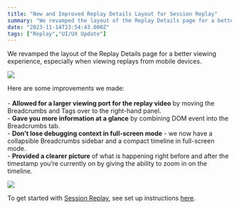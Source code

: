 ```yaml
---
title: "New and Improved Replay Details Layout for Session Replay"
summary: "We revamped the layout of the Replay Details page for a better viewing experience, especially when viewing replays from mobile devices. Here are some..."
date: "2023-11-14T23:54:43.000Z"
tags: ["Replay","UI/UX Update"]
---
```


  We revamped the layout of the Replay Details page for a better viewing experience, especially when viewing replays from mobile devices.

![](/changelog/new-and-improved-replay-details-layout-for-session-replay-1.jpg)

Here are some improvements we made:\
\
\- **Allowed for a larger viewing port for the replay video** by moving the Breadcrumbs and Tags over to the right-hand panel.\
\- **Gave you more information at a glance** by combining DOM event into the Breadcrumbs tab.\
\- **Don't lose debugging context in full-screen mode** - we now have a collapsible Breadcrumbs sidebar and a compact timeline in full-screen mode.\
\- **Provided a clearer picture** of what is happening right before and after the timestamp you’re currently on by giving the ability to zoom in on the timeline.

![](/changelog/new-and-improved-replay-details-layout-for-session-replay-2.jpg)

To get started with [Session Replay](https://sentry.io/for/session-replay/), see set up instructions [here](https://docs.sentry.io/product/session-replay/getting-started/?original_referrer=https%3A%2F%2Fdocs.sentry.io%2F).
